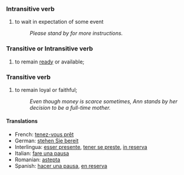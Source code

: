 ===Intransitive verb===

# to wait in expectation of some event
#: ''Please stand by for more instructions.''

===Transitive or Intransitive verb===
#  to remain [[ready]] or available;

===Transitive verb===
# to remain loyal or faithful;
#: ''Even though money is scarce sometimes, Ann stands by her decision to be a full-time mother.''

====Translations====

*French: [[tenez-vous prêt]] 
*German: [[stehen Sie bereit]] 
*Interlingua: [[esser presente]], [[tener se preste]], [[in reserva]] 
*Italian: [[fare una pausa]] 
*Romanian: [[astepta]]
*Spanish: [[hacer una pausa]], [[en reserva]]